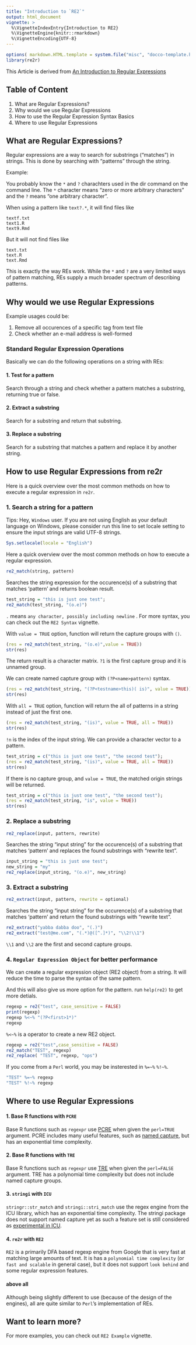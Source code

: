 ```yaml
---
title: "Introduction to `RE2`"
output: html_document
vignette: >
  %\VignetteIndexEntry{Introduction to RE2}
  %\VignetteEngine{knitr::rmarkdown}
  %\VignetteEncoding{UTF-8}
---
```


```r
options( markdown.HTML.template = system.file("misc", "docco-template.html", package = "knitr"))
library(re2r)
```

This Article is derived from [An Introduction to Regular Expressions](http://www.codeproject.com/Articles/939/An-Introduction-to-Regular-Expressions)

## Table of Content

1. What are Regular Expressions?
2. Why would we use Regular Expressions
3. How to use the Regular Expression Syntax Basics
4. Where to use Regular Expressions

## What are Regular Expressions?

Regular expressions are a way to search for substrings ("matches") in strings. This is done by searching with "patterns" through the string.

Example:

You probably know the `*` and `?` charachters used in the dir command on the command line. The `*` character means "zero or more arbitrary characters" and the `?` means "one arbitrary character". 

When using a pattern like `text?.*`, it will find files like

    textf.txt
    text1.R
    text9.Rmd

But it will not find files like

    text.txt
    text.R
    text.Rmd

This is exactly the way REs work. While the `*` and `?` are a very limited ways of pattern matching, REs supply a much broader spectrum of describing patterns.

## Why would we use Regular Expressions

Example usages could be:

1. Remove all occurences of a specific tag from text file
2. Check whether an e-mail address is well-formed

### Standard Regular Expression Operations

Basically we can do the following operations on a string with REs:

#### 1. Test for a pattern

Search through a string and check whether a pattern matches a substring, returning true or false.

#### 2. Extract a substring

Search for a substring and return that substring.

#### 3. Replace a substring

Search for a substring that matches a pattern and replace it by another string.

## How to use Regular Expressions from re2r

Here is a quick overview over the most common methods on how to execute a regular expression in `re2r`.

### 1. Search a string for a pattern

Tips: Hey, `Windows` user. If you are not using English as your default language on Windows, please consider run this line to set locale setting to ensure the input strings are valid UTF-8 strings.

```r
Sys.setlocale(locale = "English")
```

Here a quick overview over the most common methods on how to execute a regular expression.

```r
re2_match(string, pattern)
```

Searches the string expression for the occurence(s) of a substring that matches 'pattern' and returns boolean result.

```r
test_string = "this is just one test";
re2_match(test_string, "(o.e)")
```

`.` means `any character, possibly including newline` . For more syntax, you can check out the `RE2 Syntax` vignette.

With `value = TRUE` option, function will return the capture groups with `()`.

```r
(res = re2_match(test_string, "(o.e)",value = TRUE))
str(res)
```

The return result is a character matrix. `?1` is the first capture group and it is unnamed group.

We can create named capture group with `(?P<name>pattern)` syntax.

```r
(res = re2_match(test_string, "(?P<testname>this)( is)", value = TRUE))
str(res)
```

With `all = TRUE` option, function will return the all of patterns in a string instead of just the first one.

```r
(res = re2_match(test_string, "(is)", value = TRUE, all = TRUE))
str(res)
```

`!n` is the index of the input string. We can provide a character vector to a pattern.

```r
test_string = c("this is just one test", "the second test");
(res = re2_match(test_string, "(is)", value = TRUE, all = TRUE))
str(res)
```

If there is no capture group, and `value = TRUE`, the matched origin strings will be returned.

```r
test_string = c("this is just one test", "the second test");
(res = re2_match(test_string, "is", value = TRUE))
str(res)
```

### 2. Replace a substring

```r
re2_replace(input, pattern, rewrite)
```

Searches the string "input string" for the occurence(s) of a substring that matches 'pattern' and replaces the found substrings with "rewrite text".

```r
input_string = "this is just one test";
new_string = "my"
re2_replace(input_string, "(o.e)", new_string)
```

### 3. Extract a substring

```r
re2_extract(input, pattern, rewrite = optional)
```

Searches the string "input string" for the occurence(s) of a substring that matches 'pattern' and return the found substrings with "rewrite text".

```r
re2_extract("yabba dabba doo", "(.)")
re2_extract("test@me.com", "(.*)@([^.]*)", "\\2!\\1")
```

`\\1` and `\\2` are the first and second capture groups.

### 4. `Regular Expression Object` for better performance

We can create a regular expression object (RE2 object) from a string. It will reduce the time to parse the syntax of the same pattern. 

And this will also give us more option for the pattern. run `help(re2)` to get more detials.

```r
regexp = re2("test", case_sensitive = FALSE)
print(regexp)
regexp %<~% "(?P<first>1*)"
regexp
```

`%<~%` is a operator to create a new RE2 object.

```r
regexp = re2("test",case_sensitive = FALSE)
re2_match("TEST", regexp)
re2_replace( "TEST", regexp, "ops")
```

If you come from a `Perl` world, you may be insterested in `%=~%`  `%!~%`.

```r
"TEST" %=~% regexp
"TEST" %!~% regexp
```

## Where to use Regular Expressions

#### 1. Base R functions with `PCRE`

Base R functions such as `regexpr` use [PCRE](http://www.pcre.org/) when given the `perl=TRUE` argument. PCRE includes many useful features, such as [named capture](https://github.com/tdhock/regex-tutorial#motivation-for-using-named-capture-regular-expressions-5-minutes), but has an exponential time complexity.

#### 2. Base R functions with `TRE`

Base R functions such as `regexpr` use [TRE](https://github.com/laurikari/tre) when given the `perl=FALSE` argument. TRE has a polynomial time complexity but does not include named capture groups.

#### 3. `stringi` with `ICU`

`stringr::str_match` and `stringi::stri_match` use the regex engine from the ICU library, which has an exponential time complexity. The stringi package does not support named capture yet as such a feature set is still considered as [experimental in ICU](https://github.com/hadley/stringr/pull/16).

#### 4. `re2r` with `RE2`

`RE2` is a primarily DFA based regexp engine from Google that is very fast at matching large amounts of text. It is has a `polynomial time complexity` (or `fast and scalable` in general case), but it does not support `look behind` and some regular expression features.

#### above all

Although being slightly different to use (because of the design of the engines), all are quite similar to `Perl`'s implementation of REs. 

## Want to learn more?

For more examples, you can check out `RE2 Example` vignette.
